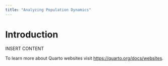 ```yaml
---
title: "Analyzing Population Dynamics"
---
```


# Introduction
INSERT CONTENT

To learn more about Quarto websites visit <https://quarto.org/docs/websites>.
